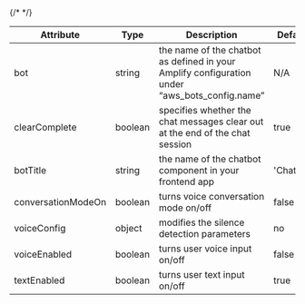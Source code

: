 <table>
    <thead>
      <tr>
        <th>Attribute</th>
        <th>Type</th>
        <th>Description</th>
        <th>Default</th>
        <th>Required</th>
      </tr>
    </thead>
    <tbody>
      <tr>
        <td data-column="Attribute">bot</td>
        <td data-column="Type">string</td>
        <td data-column="Description">the name of the chatbot as defined in your Amplify configuration under “aws_bots_config.name”</td>
        <td data-column="Default">N/A</td>
        <td data-column="Required">yes</td>
      </tr>
      <tr>
        <td data-column="Attribute">clearComplete</td>
        <td data-column="Type">boolean</td>
        <td data-column="Description">specifies whether the chat messages clear out at the end of the chat session</td>
        <td data-column="Default">true</td>
        <td data-column="Required">no</td>
      </tr>
      <tr>
        <td data-column="Attribute">botTitle</td>
        <td data-column="Type">string</td>
        <td data-column="Description">the name of the chatbot component in your frontend app</td>
        <td data-column="Default">'Chatbot'</td>
        <td data-column="Required">no</td>
      </tr>
      <tr>
        <td data-column="Attribute">conversationModeOn</td>
        <td data-column="Type">boolean</td>
        <td data-column="Description">turns voice conversation mode on/off</td>
        <td data-column="Default">false</td>
        <td data-column="Required">no</td>
      </tr>
      <tr>
        <td data-column="Attribute">voiceConfig</td>
        <td data-column="Type">object</td>
        <td data-column="Description">modifies the silence detection parameters</td>
        {/* <!-- TODO fix 
        <td data-column="Default">{
          silenceDetectionConfig: {
              time: 2000,
              amplitude: 0.2
          }   
        }</td>
        --> */}
        <td data-column="Required">no</td>
      </tr>
      <tr>
        <td data-column="Attribute">voiceEnabled</td>
        <td data-column="Type">boolean</td>
        <td data-column="Description">turns user voice input on/off</td>
        <td data-column="Default">false</td>
        <td data-column="Required">no</td>
      </tr>
      <tr>
        <td data-column="Attribute">textEnabled</td>
        <td data-column="Type">boolean</td>
        <td data-column="Description">turns user text input on/off</td>
        <td data-column="Default">true</td>
        <td data-column="Required">no</td>
      </tr>
    </tbody>
</table>

